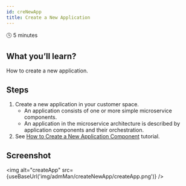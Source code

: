 ```yaml
---
id: creNewApp
title: Create a New Application
---
```



🕓 5 minutes

## What you’ll learn?

How to create a new application. 

## Steps

1. Create a new application in your customer space.
    - An application consists of one or more simple microservice components. 
    - An application in the microservice architecture is described by application components and their orchestration.
2. See [How to Create a New Application Component](https://www.codenow.com/docs/administration-manuals/create-new-component/) tutorial.

## Screenshot

<img alt="createApp" src={useBaseUrl('img/admMan/createNewApp/createApp.png')} />